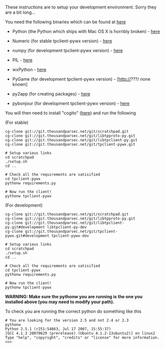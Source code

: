 These instructions are to setup your development environment. Sorry they are a bit long...
        
You need the following binaries which can be found at [http://pythonmac.org/packages/py25-fat/index.html here]
        
* Python (the Python which ships with Mac OS X is horribly broken) - [http://pythonmac.org/packages/py25-fat/dmg/python-2.5-macosx.dmg here]
        
* Numeric (for stable tpclient-pywx version) - [http://pythonmac.org/packages/py25-fat/dmg/Numeric-24.2-py2.5-macosx10.4.dmg here]
        
* numpy (for development tpclient-pywx version) - [http://pythonmac.org/packages/py25-fat/mpkg/numpy-1.0.3-py2.5-macosx10.4.mpkg.zip here]
        
* PIL - [http://pythonmac.org/packages/py25-fat/dmg/PIL-1.1.6-py2.5-macosx10.4-2007-05-18.dmg here]
        
* wxPython - [http://pythonmac.org/packages/py25-fat/dmg/wxPython2.8-osx-unicode-2.8.3.0-universal10.4-py2.5.dmg here]

* PyGame (for development tpclient-pywx version) - [http://???/ none known]

* py2app (for creating packages)  - [http://svn.pythonmac.org/py2app/py2app/trunk/doc/index.html here]
        
* pybonjour (for development tpclient-pywx version) - [http://o2s.csail.mit.edu/o2s-wiki/pybonjour here]

You will then need to install "cogito" ([http://www.dpompa.com/git-1.5.2.2.dmg here]) and run the following

(For stable)
<pre>
cg-clone git://git.thousandparsec.net/git/scratchpad.git
cg-clone git://git.thousandparsec.net/git/libtpproto-py.git
cg-clone git://git.thousandparsec.net/git/libtpclient-py.git
cg-clone git://git.thousandparsec.net/git/tpclient-pywx.git

# Setup various links
cd scratchpad
./setup.sh
cd ..

# Check all the requirements are satisified
cd tpclient-pywx
pythonw requirements.py

# Now run the client!
pythonw tpclient-pywx
</pre>

(For development)
<pre>
cg-clone git://git.thousandparsec.net/git/scratchpad.git
cg-clone git://git.thousandparsec.net/git/libtpproto-py.git
cg-clone git://git.thousandparsec.net/git/libtpclient-py.git#development libtpclient-py-dev
cg-clone git://git.thousandparsec.net/git/tpclient-pywx.git#development tpclient-pywx-dev

# Setup various links
cd scratchpad
./setup.sh
cd ..

# Check all the requirements are satisified
cd tpclient-pywx
pythonw requirements.py

# Now run the client!
pythonw tpclient-pywx
</pre>

'''WARNING: Make sure the pythonw you are running is the one you installed above (you may need to modify your path). '''

To check you are running the correct python do something like this
<pre>
# You are looking for the version 2.5 and not 2.4 or 2.3
pythonw
Python 2.5.1 (r251:54863, Jul 17 2007, 15:55:37) 
[GCC 4.1.3 20070629 (prerelease) (Ubuntu 4.1.2-13ubuntu2)] on linux2
Type "help", "copyright", "credits" or "license" for more information.
>>> 
</pre>